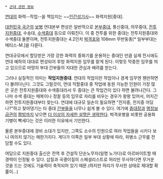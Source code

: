  * [[군대 관련 정보]]

[[연대]]의 화력--작업--을 책임지는 ~~[[인간]][[성기사]]~~ 화력지원[중대].

[[대한민국 국군]]의 [[보병]] 연대본부 편성은 일반적으로 [[본부중대]], 통신중대, 의무중대, [[전투지원중대]], 수송대, [[대한민국 육군/수색대|수색중대]] 등으로 이뤄진다. 이 중 전투를 위한 중대는 전투지원중대와 수색중대 둘뿐이며, 전투지원중대는 4.2인치 [[박격포]]와 106mm 무반동총[* 일부부대는 메티스-M.]을 다룬다.

연대규모에서 할당받은 가장 강한 화력의 중화기를 운용하는 중대인 만큼 실제 전시에도 연대 예하의 대대로 편성되어 후방 화력지원 임무를 맡게 된다. 이렇듯 막중한 임무를 띄고 있으므로 마땅히 부대 간부들의 지대한 관심과 배려를 받는다.

그러나 실질적인 의미는 '''작업지원중대'''. 연대의 작업이란 작업이나 경계 임무엔 웬만하면 다 불려다닌다. 그것도 그럴것이, 연대 직할중대 중 작업에 동원 가능한 인원이 가장 많은 곳은 전투지원중대와 수색중대라서 두 중대는 큰 작업건이 있다 하면 불려나간다. 그나마 수색 중대는 매복이나 정찰 등의 임무로 자리를 비우는 경우가 왕왕 있어서, 어지간하면 전투지원중대부터 찾는다. 연대에 대규모 일손이 필요하면 "전지중, 전지중 어딨나?"하고 찾아댕기는 타 중대 [[간부]]들을 너무나 쉽게 볼 수 있다. 여기에 [[중대장]]과 [[행정보급관]]의 [[짬밥]]까지 낮으면 [[더 이상의 자세한 설명은 생략한다]]. 박격포병을 비롯한 공용화기병이 빡세다는 것은 이러한 이유에서 기인한다. 

물론 본부중대에 경비 소대가 있지만, 그쪽도 소수의 인원으로 여러 작업들을 시키다 보니 여의치 않기는 매한가지다. 게다가 이쪽은 일부 부대 상황에 따라, 위병소 근무를 전담할 수도 있다.

여담으로 지원중대 출신은 전역 후 건설직 단순노무자(일명 노가다)로 아르바이트할 때 경력이 인정될 수 있다. 
삽질과 곡괭이질의 스페셜리스트로 허리만 무사하다면 무거운 것을 드는 것에도 기술력이 축적되어 있기 때문.(하지만 허리가 무사한 상태로 제대할 확률이...)

